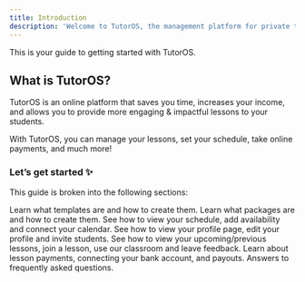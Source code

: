 ```yaml
---
title: Introduction
description: 'Welcome to TutorOS, the management platform for private tutors.'
---
```


This is your guide to getting started with TutorOS.

## What is TutorOS?

TutorOS is an online platform that saves you time, increases your income, and allows you to provide more engaging & impactful lessons to your students.

With TutorOS, you can manage your lessons, set your schedule, take online payments, and much more!

### Let’s get started ✨

This guide is broken into the following sections:

<CardGroup cols={2}>
  <Card
    title="Lesson Templates"
    icon="folder"
    href="templates/lesson-template-intro"
  >
    Learn what templates are and how to create them.
  </Card>
  <Card
    title="Lesson Packages"
    icon="box-open"
    href="templates/lesson-template-intro"
  >
    Learn what packages are and how to create them.
  </Card>
  <Card
    title="Schedule"
    icon="calendar"
    href="schedule/manage-availability"
  >
    See how to view your schedule, add availability and connect your calendar.
  </Card>
  <Card
    title="Profile"
    icon="user"
    href="profile/profile-page"
  >
    See how to view your profile page, edit your profile and invite students.
  </Card>
  <Card
    title="Managing Lessons"
    icon="book-open"
    color="#777FD7"
    href="lessons/viewing-lessons"
  >
    See how to view your upcoming/previous lessons, join a lesson, use our classroom and
    leave feedback.
  </Card>
  <Card
    title="Payments"
    icon="credit-card"
    href="payments/payments-intro"
  >
    Learn about lesson payments, connecting your bank account, and payouts.
  </Card>
  <Card
    title="FAQ"
    icon="question"
    href="faq/zoom-account"
  >
    Answers to frequently asked questions.
  </Card>
</CardGroup>
